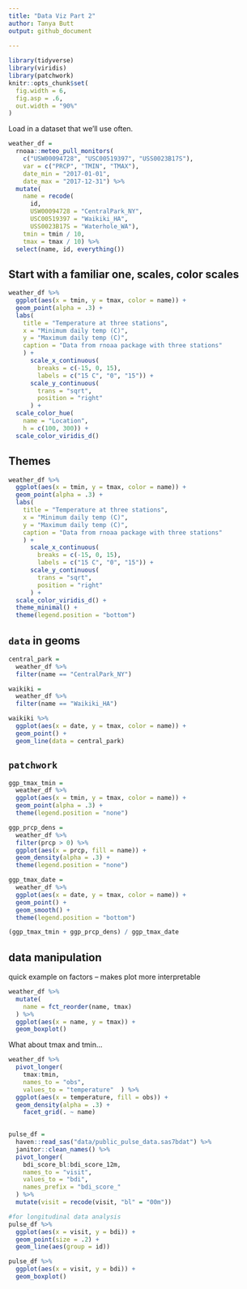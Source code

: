 ```yaml
---
title: "Data Viz Part 2"
author: Tanya Butt
output: github_document
  
---
```


```r
library(tidyverse)
library(viridis)
library(patchwork)
knitr::opts_chunk$set(
  fig.width = 6,
  fig.asp = .6, 
  out.width = "90%"
)
```
Load in a dataset that we'll use often.
```r
weather_df = 
  rnoaa::meteo_pull_monitors(
    c("USW00094728", "USC00519397", "USS0023B17S"),
    var = c("PRCP", "TMIN", "TMAX"), 
    date_min = "2017-01-01",
    date_max = "2017-12-31") %>% 
  mutate(
    name = recode(
      id, 
      USW00094728 = "CentralPark_NY", 
      USC00519397 = "Waikiki_HA",
      USS0023B17S = "Waterhole_WA"),
    tmin = tmin / 10,
    tmax = tmax / 10) %>%
  select(name, id, everything())
```

## Start with a familiar one, scales, color scales

```r
weather_df %>% 
  ggplot(aes(x = tmin, y = tmax, color = name)) +
  geom_point(alpha = .3) +
  labs(
    title = "Temperature at three stations",
    x = "Minimum daily temp (C)",
    y = "Maximum daily temp (C)",
    caption = "Data from rnoaa package with three stations"
    ) +
      scale_x_continuous(
        breaks = c(-15, 0, 15),
        labels = c("15 C", "0", "15")) +
      scale_y_continuous(
        trans = "sqrt",
        position = "right"
      ) +
  scale_color_hue(
    name = "Location",
    h = c(100, 300)) +
  scale_color_viridis_d()
```

## Themes

```r
weather_df %>% 
  ggplot(aes(x = tmin, y = tmax, color = name)) +
  geom_point(alpha = .3) +
  labs(
    title = "Temperature at three stations",
    x = "Minimum daily temp (C)",
    y = "Maximum daily temp (C)",
    caption = "Data from rnoaa package with three stations"
    ) +
      scale_x_continuous(
        breaks = c(-15, 0, 15),
        labels = c("15 C", "0", "15")) +
      scale_y_continuous(
        trans = "sqrt",
        position = "right"
      ) +
  scale_color_viridis_d() +
  theme_minimal() +
  theme(legend.position = "bottom")
```


## `data` in geoms

```r
central_park =
  weather_df %>% 
  filter(name == "CentralPark_NY")

waikiki =
  weather_df %>%
  filter(name == "Waikiki_HA")

waikiki %>% 
  ggplot(aes(x = date, y = tmax, color = name)) +
  geom_point() +
  geom_line(data = central_park)
```

## `patchwork`

```r
ggp_tmax_tmin = 
  weather_df %>% 
  ggplot(aes(x = tmin, y = tmax, color = name)) +
  geom_point(alpha = .3) + 
  theme(legend.position = "none")

ggp_prcp_dens =
  weather_df %>% 
  filter(prcp > 0) %>% 
  ggplot(aes(x = prcp, fill = name)) +
  geom_density(alpha = .3) + 
  theme(legend.position = "none")

ggp_tmax_date =
  weather_df %>% 
  ggplot(aes(x = date, y = tmax, color = name)) +
  geom_point() +
  geom_smooth() + 
  theme(legend.position = "bottom")

(ggp_tmax_tmin + ggp_prcp_dens) / ggp_tmax_date
```

## data manipulation

quick example on factors -- makes plot more interpretable 

```r
weather_df %>% 
  mutate(
    name = fct_reorder(name, tmax)
  ) %>% 
  ggplot(aes(x = name, y = tmax)) +
  geom_boxplot()
```

What about tmax and tmin...

```r
weather_df %>% 
  pivot_longer(
    tmax:tmin,
    names_to = "obs",
    values_to = "temperature"  ) %>% 
  ggplot(aes(x = temperature, fill = obs)) +
  geom_density(alpha = .3) +
    facet_grid(. ~ name)
  
```

```r
pulse_df = 
  haven::read_sas("data/public_pulse_data.sas7bdat") %>% 
  janitor::clean_names() %>% 
  pivot_longer(
    bdi_score_bl:bdi_score_12m,
    names_to = "visit",
    values_to = "bdi",
    names_prefix = "bdi_score_"
  ) %>% 
  mutate(visit = recode(visit, "bl" = "00m"))

#for longitudinal data analysis
pulse_df %>% 
  ggplot(aes(x = visit, y = bdi)) +
  geom_point(size = .2) +
  geom_line(aes(group = id))

pulse_df %>% 
  ggplot(aes(x = visit, y = bdi)) +
  geom_boxplot()
```

